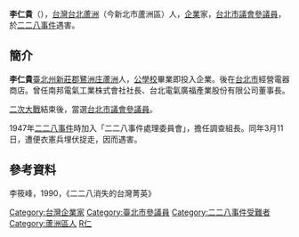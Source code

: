 '''李仁貴'''（{{bd|1901年||1947年|catIdx=L}}），[[台灣|台灣]][[新北市|台北]][[蘆洲區|蘆洲]]（今新北市蘆洲區）人，[[企業|企業]]家，[[台北市議會|台北市議會]][[參議員|參議員]]，於[[二二八事件|二二八事件]]遇害。

==簡介==
'''李仁貴'''[[臺北州|臺北州]][[新莊郡|新莊郡]][[鷺洲庄|鷺洲庄]][[蘆洲區|蘆洲]]人，[[公學校|公學校]]畢業即投入企業。後在[[台北市|台北市]]經營電器商店。曾任南邦電氣工業株式會社社長、台北電氣廣福產業股份有限公司董事長。

[[二次大戰|二次大戰]]結束後，當選[[台北市議會|台北市議會]][[參議員|參議員]]。

1947年[[二二八事件|二二八事件]]時加入「二二八事件處理委員會」，擔任調查組長。同年3月11日，遭便衣憲兵埋伏捉走，因而遇害。

==參考資料==
李筱峰，1990，《二二八消失的台灣菁英》

{{台灣政治人物小作品}}

{{DEFAULTSORT:L}}
[[Category:台灣企業家|Category:台灣企業家]]
[[Category:臺北市參議員|Category:臺北市參議員]]
[[Category:二二八事件受難者|Category:二二八事件受難者]]
[[Category:蘆洲區人|Category:蘆洲區人]]
[[Category:李姓|R仁]]